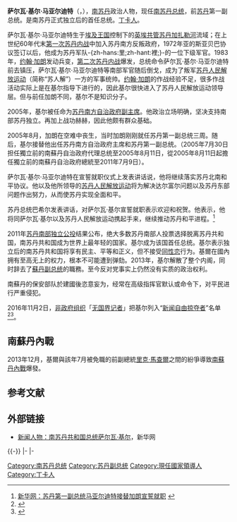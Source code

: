{{noteTA
|1=zh-hans:加扎勒; zh-hant:加札爾;
}}
{{Infobox officeholder
|name          = 萨尔瓦·基尔·马亚尔迪特
|image         = President Barack Obama and First Lady Michelle Obama greet His Excellency Salva Kiir Mayardit, President of the Republic of South Sudan (cropped).jpg
|office        = [[南苏丹总统|南苏丹总统]]
|vicepresident = [[里克·馬查爾|里克·馬查爾]]（2011年7月9日－2013年7月23日；2016年4月－7月；2020年2月－）<br>[[詹姆斯·瓦尼·伊加|詹姆斯·瓦尼·伊加]]（2013年8月25日－2020年2月）<br>[[塔班·邓·盖|塔班·邓·盖]]（2016年7月－2020年2月）
|term_start    = 2011年7月9日
|term_end      = 
|predecessor   = [[约翰·加朗|约翰·加朗]]
|successor     = 
|office2       = [[苏丹副总统|南蘇丹自治政府副主席]]
|chairman2    = [[奥马尔·巴希尔|奥马尔·巴希尔]]
|term_start2   = 2005年8月11日
|term_end2     = 2011年7月9日
|chairman2  = [[约翰·加朗|约翰·加朗]]
|successor2    = [[阿里·奥斯曼·塔哈|阿里·奥斯曼·塔哈]]
|chairman3    = [[约翰·加朗|约翰·加朗]]
|term_start3   = 2005年7月9日
|term_end3     = 2005年8月11日
|predecessor3  = 新职位
|successor3    = [[里克·馬查爾|里克·馬查爾]]
|birth_date    = {{birth date and age|1951|9|13}}
|birth_place   = {{Flagicon|UK}} [[英埃蘇丹|英埃蘇丹]][[瓦拉卜州|瓦拉卜州]][[戈格里亞勒|戈格里亚勒区]]<small>（今{{SSD}}[[戈格里亚勒州|戈格里亚勒州]]）</small>
|death_date    = 
|death_place   = 
|nationality   = {{SSD}}
|party         = {{flagicon|SSD}} [[苏丹人民解放运动|苏丹人民解放运动]]
|allegiance = {{SSD}}
|serviceyears = 2014年－
|branch = {{SSD}}
|rank = [[一级上将|一级上将]]
}}

'''萨尔瓦·基尔·马亚尔迪特'''（'''{{lang|en|Salva Kiir Mayardit}}'''，{{bd|1951年|9月13日|||catIdx=K}}），[[南苏丹|南苏丹]]政治人物，现任[[南苏丹总统|南苏丹总统]]，前[[苏丹|苏丹]]第一副总统。是南苏丹正式独立后的首任总统。[[丁卡人|丁卡人]]。

萨尔瓦·基尔·马亚尔迪特生于[[埃及王国|埃及王国]]控制下的[[英埃共管苏丹|英埃共管苏丹]][[加扎勒河|加扎勒河]]流域；在上世纪60年代末[[第一次苏丹内战|第一次苏丹内战]]中加入苏丹南方反叛政府，1972年亚的斯亚贝巴协议签订以后，他成为苏丹军队-{zh-hans:里;zh-hant:裡;}-的一位下级军官。1983年，[[约翰·加朗|约翰·加朗]]发动兵变，[[第二次苏丹内战|第二次苏丹内战]]爆发，总统命令萨尔瓦·基尔·马亚尔迪特前去镇压，萨尔瓦·基尔·马亚尔迪特等南部军官随后倒戈，成为了叛军[[苏丹人民解放运动|苏丹人民解放运动]]（简称“苏人解”）一方的军事统帅。[[约翰·加朗|约翰·加朗]]的作战经验不足，很多作战活动实际上是在基尔指导下进行的，因此基尔很快进入了苏丹人民解放运动领导层。但与前任加朗不同，基尔不是知识分子。

2005年，基尔被任命为[[南苏丹副总统|苏丹南方自治政府副主席]]。他政治立场明确，坚决支持南部苏丹独立。再加上战功赫赫，因此他颇有群众基础。

2005年8月，加朗在空难中丧生，当时加朗刚刚就任苏丹第一副总统三周。随后，基尔接替他出任苏丹南方自治政府主席和苏丹第一副总统。（2005年7月30日担任獨立前的南蘇丹自治政府代理总统至2005年8月11日，從2005年8月11日起擔任獨立前的南蘇丹自治政府總統至2011年7月9日）。

萨尔瓦·基尔·马亚尔迪特在宣誓就职仪式上发表讲话说，他将继续落实苏丹北南和平协议。他以及他所领导的[[苏丹人民解放运动|苏丹人民解放运动]]将为解决达尔富尔问题以及苏丹东部问题作出努力，从而使苏丹实现全面和平。

苏丹总统巴希尔发表讲话，对萨尔瓦·基尔宣誓就职表示欢迎和祝贺。他表示，他将同萨尔瓦·基尔以及苏丹人民解放运动携起手来，继续推动苏丹和平进程。<ref>[http://news.xinhuanet.com/world/2005-08/11/content_3341275.htm 新华网：苏丹第一副总统马亚尔迪特接替加朗宣誓就职] {{webarchive|url=https://web.archive.org/web/20131225040014/http://news.xinhuanet.com/world/2005-08/11/content_3341275.htm |date=2013-12-25 }}</ref>

2011年[[南苏丹独立公投|苏丹南部独立公投]]结果公布，绝大多数苏丹南部人投票选择脱离苏丹共和国，南苏丹共和国成为世界上最年轻的国家。基尔成为该国首任总统。基尔表示独立后的南苏丹共和国将享有民主、平等和正义，但不接受[[同性恋|同性恋]]行为。基爾在國內拥有至高无上的权力，根本不可能遭到弹劾。2013年，基尔解散了整个内阁，同时辞去了[[蘇丹副总统|蘇丹副总统]]的職務。至今反对党事实上仍然没有实质的政治权利。

南蘇丹的保安部队於建國後恣意妄为，经常在高级指挥官默认或命令下，对平民进行严重侵犯。

2016年11月2日，[[非政府组织|非政府组织]]「[[无国界记者|无国界记者]]」把基尔列入“[[新闻自由掠夺者|新闻自由掠夺者]]”名单<ref>{{Cite web|title=2016年全球35个新闻自由掠夺者列表|url=https://rsf.org/en/portraits/predator|accessdate=2020-12-07|author=|date=|format=|work=RSF|publisher=|language=en|archive-date=2018-03-25|archive-url=https://web.archive.org/web/20180325045530/https://rsf.org/en/portraits/predator|dead-url=no}}</ref><ref>{{Cite web|title=新闻自由公敌名单 习近平李显龙上榜|url=https://www.cincainews.com/news/world/2016/11/03/20161103-rsf-enemies-of-press-freedom/1241873|accessdate=2020-11-30|last=综合报导|first=2016年 11月 03日 星期四 04:33 下午 Myt|work=www.cincainews.com|language=zh|archive-date=2020-12-15|archive-url=https://web.archive.org/web/20201215121308/https://www.cincainews.com/news/world/2016/11/03/20161103-rsf-enemies-of-press-freedom/1241873|dead-url=no}}</ref>。

== 南蘇丹內戰 ==
2013年12月，基爾與該年7月被免職的前副總統[[里克·馬查爾|里克·馬查爾]]之間的紛爭導致[[南蘇丹內戰|南蘇丹內戰]]爆發。

== 参考文献 ==
{{Reflist}}

== 外部链接 ==
* [https://web.archive.org/web/20110712081949/http://news.xinhuanet.com/world/2011-07/09/c_121645387.htm 新闻人物：南苏丹共和国总统萨尔瓦·基尔]，新华网

{{-}}
{{s-start}}
{{s-off}}
{{s-new|office}}
{{s-ttl|title=[[南苏丹总统|南苏丹总统]]|years=2005年至今）}}
{{s-inc}}
|-
{{s-new|office}}
{{s-ttl|title=[[南苏丹总统|南蘇丹自治政府副主席]]|years=2005年}}
{{s-none|職位廢除獨立，改制為[[南苏丹副总统|南苏丹副总统]]}}
|-
{{s-bef|before=[[约翰·加朗|约翰·加朗]]}}
{{s-ttl|title=[[苏丹副总统|苏丹第一副总统]]|years=2005年－2011年}}
{{s-aft|after=[[阿里·奥斯曼·塔哈|阿里·奥斯曼·塔哈]]}}
{{s-end}}

{{DEFAULTSORT:Kiir Mayardit, Salva}}
[[Category:南苏丹总统|Category:南苏丹总统]]
[[Category:苏丹副总统|Category:苏丹副总统]]
[[Category:現任國家領導人|Category:現任國家領導人]]
[[Category:丁卡人|Category:丁卡人]]